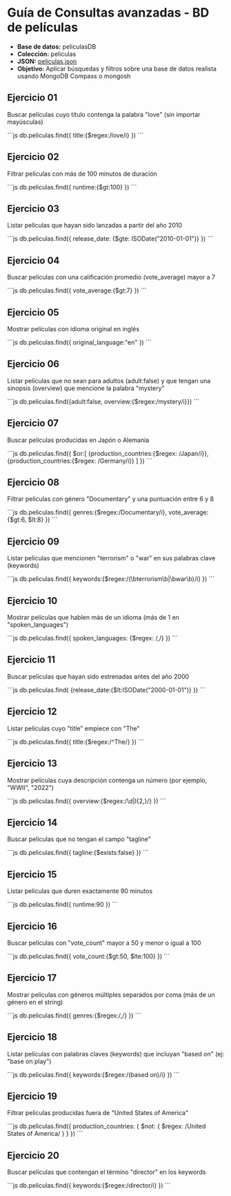 # Guía de Consultas avanzadas - BD de películas

- **Base de datos:** peliculasDB
- **Colección:** peliculas
- **JSON:** [peliculas.json](https://drive.google.com/file/d/1G5YIffrCRilK6LFRFoKVVb9kw9T0MqVs/view?usp=sharing)
- **Objetivo:** Aplicar búsquedas y filtros sobre una base de datos realista usando MongoDB Compass o mongosh


## Ejercicio 01
Buscar películas cuyo título contenga la palabra "love" (sin importar mayúsculas)

<Solution>
```js
db.peliculas.find({ title:{$regex:/love/i} })
```
</Solution>

## Ejercicio 02
Filtrar películas con más de 100 minutos de duración

<Solution>
```js
db.peliculas.find({ runtime:{$gt:100} })
```
</Solution>

## Ejercicio 03
Listar películas que hayan sido lanzadas a partir del año 2010

<Solution>
```js
db.peliculas.find({ release_date: {$gte: ISODate("2010-01-01")} })
```
</Solution>

## Ejercicio 04
Buscar películas con una calificación promedio (vote_average) mayor a 7

<Solution>
```js
db.peliculas.find({ vote_average:{$gt:7} })
```
</Solution>

## Ejercicio 05
Mostrar películas con idioma original en inglés

<Solution>
```js
db.peliculas.find({ original_language:"en" })
```
</Solution>

## Ejercicio 06
Listar películas que no sean para adultos (adult:false) y que tengan una sinopsis (overview) que mencione la palabra "mystery"

<Solution>
```js
db.peliculas.find({adult:false, overview:{$regex:/mystery/i}})
```
</Solution>

## Ejercicio 07
Buscar películas producidas en Japón o Alemania

<Solution>
```js
db.peliculas.find({
    $or:[
        {production_countries:{$regex: /Japan/i}},
        {production_countries:{$regex: /Germany/i}}
    ]
})
```
</Solution>

## Ejercicio 08
Filtrar películas con género "Documentary" y una puntuación entre 6 y 8

<Solution>
```js
db.peliculas.find({
    genres:{$regex:/Documentary/i},
    vote_average: {$gt:6, $lt:8}
})
```
</Solution>

## Ejercicio 09
Listar películas que mencionen "terrorism" o "war" en sus palabras clave (keywords)

<Solution>
```js
db.peliculas.find({ keywords:{$regex:/(\bterrorism\b|\bwar\b)/i} })
```
</Solution>

## Ejercicio 10
Mostrar películas que hablen más de un idioma (más de 1 en "spoken_languages")

<Solution>
```js
db.peliculas.find({ spoken_languages: {$regex: /,/} })
```
</Solution>

## Ejercicio 11
Buscar películas que hayan sido estrenadas antes del año 2000

<Solution>
```js
db.peliculas.find( {release_date:{$lt:ISODate("2000-01-01")} })
```
</Solution>

## Ejercicio 12
Listar películas cuyo "title" empiece con "The"

<Solution>
```js
db.peliculas.find({ title:{$regex:/^The/} })
```
</Solution>

## Ejercicio 13
Mostrar películas cuya descripción contenga un número (por ejemplo, "WWII", "2022")

<Solution>
```js
db.peliculas.find({ overview:{$regex:/\d|I{2,}/} })
```
</Solution>

## Ejercicio 14
Buscar películas que no tengan el campo "tagline"

<Solution>
```js
db.peliculas.find({ tagline:{$exists:false} })
```
</Solution>

## Ejercicio 15
Listar películas que duren exactamente 90 minutos

<Solution>
```js
db.peliculas.find({ runtime:90 })
```
</Solution>

## Ejercicio 16
Buscar películas con "vote_count" mayor a 50 y menor o igual a 100

<Solution>
```js
db.peliculas.find({ vote_count:{$gt:50, $lte:100} })
```
</Solution>

## Ejercicio 17
Mostrar películas con géneros múltiples separados por coma (más de un género en el string)

<Solution>
```js
db.peliculas.find({ genres:{$regex:/,/} })
```
</Solution>

## Ejercicio 18
Listar películas con palabras claves (keywords) que incluyan "based on" (ej: "base on play")

<Solution>
```js
db.peliculas.find({ keywords:{$regex:/(based on)/i} })
```
</Solution>

## Ejercicio 19
Filtrar películas producidas fuera de "United States of America"

<Solution>
```js
db.peliculas.find({
    production_countries: { $not: { $regex: /United States of America/ } }
})
```
</Solution>

## Ejercicio 20
Buscar películas que contengan el término "director" en los keywords

<Solution>
```js
db.peliculas.find({ keywords:{$regex:/director/i} })
```
</Solution>